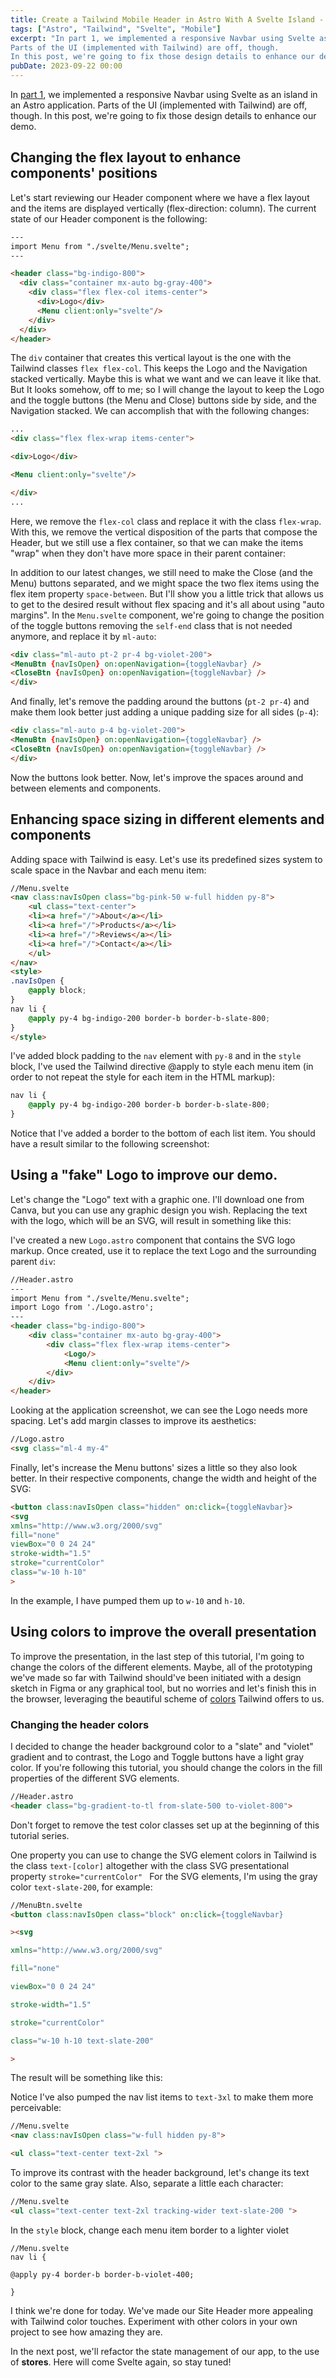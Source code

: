```yaml
---
title: Create a Tailwind Mobile Header in Astro With A Svelte Island - Part II
tags: ["Astro", "Tailwind", "Svelte", "Mobile"]
excerpt: "In part 1, we implemented a responsive Navbar using Svelte as an island in an Astro application. 
Parts of the UI (implemented with Tailwind) are off, though. 
In this post, we're going to fix those design details to enhance our demo."
pubDate: 2023-09-22 00:00
---
```



In [part 1](/blog/mobile-header-tailwind-astro-svelte), we implemented a responsive Navbar using Svelte as an island in an Astro application. 
Parts of the UI (implemented with Tailwind) are off, though. 
In this post, we're going to fix those design details to enhance our demo. 

## Changing the flex layout to enhance components' positions

Let's start reviewing our Header component where we have a flex layout and the 
items are displayed vertically (flex-direction: column). The current state of our Header component is the following:

```html
---
import Menu from "./svelte/Menu.svelte";
---

<header class="bg-indigo-800">
  <div class="container mx-auto bg-gray-400">
    <div class="flex flex-col items-center">
      <div>Logo</div>
      <Menu client:only="svelte"/>
    </div>
  </div>
</header>
```

The `div` container that creates this vertical layout is the one with the Tailwind classes `flex flex-col`. 
This keeps the Logo and the Navigation stacked vertically. Maybe this is what we want and we can leave it like that. 
But It looks somehow, off to me; so I will change the layout to keep the Logo and the toggle buttons (the Menu and Close) 
buttons side by side, and the Navigation stacked. We can accomplish that with the following changes:

```html
...
<div class="flex flex-wrap items-center">

<div>Logo</div>

<Menu client:only="svelte"/>

</div>
...
```

Here, we remove the `flex-col` class and replace it with the class `flex-wrap`. 
With this, we remove the vertical disposition of the parts that compose the Header, but we still use a flex container, 
so that we can make the items "wrap" when they don't have more space in their parent container:

<ArticleImage alt="Image showing the changes on Header layout" src="https://res.cloudinary.com/dfpkdo5tf/image/upload/v1695057581/jandrade.co.v4/Screen_Shot_2023-09-18_at_12.19.11.png"/>

In addition to our latest changes, we still need to make the Close (and the Menu) buttons separated, and we might space the two flex items using the flex item property `space-between`. 
But I'll show you a little trick that allows us to get to the desired result without flex spacing and it's all about using "auto margins". 
In the `Menu.svelte` component,  we're going to change the position of the toggle buttons removing the `self-end` class that is not needed anymore, and replace it by `ml-auto`:

```html
<div class="ml-auto pt-2 pr-4 bg-violet-200">
<MenuBtn {navIsOpen} on:openNavigation={toggleNavbar} />
<CloseBtn {navIsOpen} on:openNavigation={toggleNavbar} />
</div>
```

<ArticleImage alt="Menu buttons spaced from the Logo by an auto margin" src="https://res.cloudinary.com/dfpkdo5tf/image/upload/v1695058033/jandrade.co.v4/Screen_Shot_2023-09-18_at_12.26.24.png"/>

And finally, let's remove the padding around the buttons (`pt-2 pr-4`) and make them look better just adding a unique padding size for all sides (`p-4`):

```html
<div class="ml-auto p-4 bg-violet-200">
<MenuBtn {navIsOpen} on:openNavigation={toggleNavbar} />
<CloseBtn {navIsOpen} on:openNavigation={toggleNavbar} />
</div>
```

<ArticleImage src="https://res.cloudinary.com/dfpkdo5tf/image/upload/v1695058490/jandrade.co.v4/Screen_Shot_2023-09-18_at_12.34.36.png" alt="Improving spaces around Toggle buttons"/>

Now the buttons look better. Now, let's improve the spaces around and between elements and components.

## Enhancing space sizing in different elements and components

Adding space with Tailwind is easy. Let's use its predefined sizes system to scale space in the Navbar and each menu item:

```html
//Menu.svelte
<nav class:navIsOpen class="bg-pink-50 w-full hidden py-8">
	<ul class="text-center">
	<li><a href="/">About</a></li>
	<li><a href="/">Products</a></li>
	<li><a href="/">Reviews</a></li>
	<li><a href="/">Contact</a></li>
	</ul>
</nav>
<style>
.navIsOpen {
	@apply block;
}
nav li {
	@apply py-4 bg-indigo-200 border-b border-b-slate-800;
}
</style>
```

I've added block padding to the `nav` element with `py-8` and in the `style` block, I've used the Tailwind directive @apply to style each menu item (in order to not repeat the style for each item in the HTML markup):

```css
nav li {
	@apply py-4 bg-indigo-200 border-b border-b-slate-800;
}
```

Notice that I've added a border to the bottom of each list item. You should have a result similar to the following screenshot:

<ArticleImage src="https://res.cloudinary.com/dfpkdo5tf/image/upload/v1695060225/jandrade.co.v4/Screen_Shot_2023-09-18_at_13.03.31.png" alt="Image of navbar and menu items with more space" />

## Using a "fake" Logo to improve our demo. 

Let's change the "Logo" text with a graphic one. I'll download one from Canva, but you can use any graphic design you wish. 
Replacing the text with the logo, which will be an SVG, will result in something like this:

<ArticleImage alt="Using an SVG Logo to replace the placeholder text" src="https://res.cloudinary.com/dfpkdo5tf/image/upload/v1695061245/jandrade.co.v4/Screen_Shot_2023-09-18_at_13.20.19.png"/>


I've created a new `Logo.astro` component that contains the SVG logo markup. Once created, use it to replace the text Logo and the surrounding parent `div`:

```html
//Header.astro
---
import Menu from "./svelte/Menu.svelte";
import Logo from './Logo.astro';
---
<header class="bg-indigo-800">
	<div class="container mx-auto bg-gray-400">
		<div class="flex flex-wrap items-center">
			<Logo/>
			<Menu client:only="svelte"/>
		</div>
	</div>
</header>
```

Looking at the application screenshot, we can see the Logo needs more spacing. Let's add margin classes to improve its aesthetics:

```html
//Logo.astro
<svg class="ml-4 my-4"
```

<ArticleImage alt="Improved Logo spacing" src="https://res.cloudinary.com/dfpkdo5tf/image/upload/v1695061872/jandrade.co.v4/Screen_Shot_2023-09-18_at_13.30.57.png"/>

Finally, let's increase the Menu buttons' sizes a little so they also look better. In their respective components, change the width and height of the SVG:


```html
<button class:navIsOpen class="hidden" on:click={toggleNavbar}>
<svg
xmlns="http://www.w3.org/2000/svg"
fill="none"
viewBox="0 0 24 24"
stroke-width="1.5"
stroke="currentColor"
class="w-10 h-10"
>
```

In the example, I have pumped them up to `w-10` and `h-10`.

## Using colors to improve the overall presentation

To improve the presentation, in the last step of this tutorial, I'm going to change the colors of the different elements. Maybe, all of the prototyping we've made so far with Tailwind should've been initiated with a design sketch in Figma or any graphical tool, but no worries and let's finish this in the browser, leveraging the beautiful scheme of [colors](https://tailwindcss.com/docs/customizing-colors) Tailwind offers to us.

### Changing the header colors

I decided to change the header background color to a "slate" and "violet" gradient and to contrast, the Logo and Toggle buttons have a light gray color. If you're following this tutorial, you should change the colors in the fill properties of the different SVG elements. 

```html
//Header.astro
<header class="bg-gradient-to-tl from-slate-500 to-violet-800">
```

Don't forget to remove the test color classes set up at the beginning of this tutorial series.

One property you can use to change the SVG element colors in Tailwind is the class `text-[color]` altogether with the class SVG presentational property `stroke="currentColor" ` For the SVG elements, I'm using the gray color `text-slate-200`, for example:

```html
//MenuBtn.svelte
<button class:navIsOpen class="block" on:click={toggleNavbar}

><svg

xmlns="http://www.w3.org/2000/svg"

fill="none"

viewBox="0 0 24 24"

stroke-width="1.5"

stroke="currentColor"

class="w-10 h-10 text-slate-200"

>
```

The result will be something like this:

<ArticleImage src="https://res.cloudinary.com/dfpkdo5tf/image/upload/v1695072215/jandrade.co.v4/Screen_Shot_2023-09-18_at_16.23.13.png" alt="Header background gradient using Tailwind classes"/>

Notice I've also pumped the nav list items to `text-3xl` to make them more perceivable:

```html
//Menu.svelte
<nav class:navIsOpen class="w-full hidden py-8">

<ul class="text-center text-2xl ">
```

To improve its contrast with the header background, let's change its text color to the same gray slate. Also, separate a little each character:

```html
//Menu.svelte
<ul class="text-center text-2xl tracking-wider text-slate-200 ">
```

In the `style` block, change each menu item border to a lighter violet

```
//Menu.svelte
nav li {

@apply py-4 border-b border-b-violet-400;

}
```

<ArticleImage src="https://res.cloudinary.com/dfpkdo5tf/image/upload/v1695072883/jandrade.co.v4/Screen_Shot_2023-09-18_at_16.34.25.png" alt="Final result of applying colors to our application" />


I think we're done for today. We've made our Site Header more appealing with Tailwind color touches. Experiment with other colors in your own project to see how amazing they are. 

In the next post, we'll refactor the state management of our app, to the use of **stores**. Here will come Svelte again, so stay tuned!
